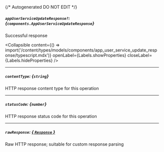 {/* Autogenerated DO NOT EDIT  */}

##### `appUserServiceUpdateResponse?`: *{`components.AppUserServiceUpdateResponse`}*
Successful response

<Collapsible content={() => import('/content/types/models/components/app_user_service_update_response/typescript.mdx')} openLabel={Labels.showProperties} closeLabel={Labels.hideProperties} />


---
##### `contentType`: *{`string`}*
HTTP response content type for this operation

---
##### `statusCode`: *{`number`}*
HTTP response status code for this operation

---
##### `rawResponse`: [*{ `Response` }*](https://developer.mozilla.org/en-US/docs/Web/API/Response)
Raw HTTP response; suitable for custom response parsing


